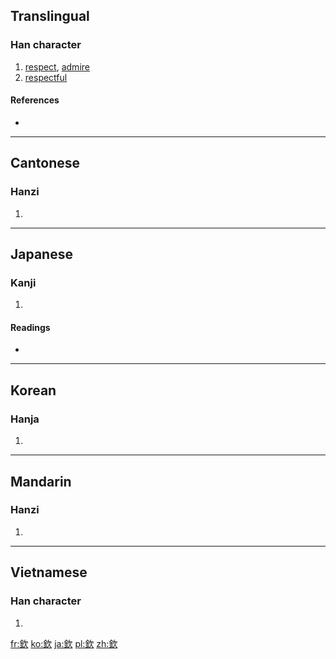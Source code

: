 {{also|钦}}
==Translingual==

===Han character===
{{Han char|rn=76|rad=欠|as=08|sn=12|four=8718<sub>2</sub>|canj=金弓人 (CNO)|ids=⿰[[金]][[欠]]}}

# [[respect]], [[admire]]
# [[respectful]]

====References====
* {{Han ref|kx=0568.210|dkj=16104|dj=0957.070|hdz=32143.010|uh=6B3D|ud=27453|bh=B4DC|bd=46300}}

----

==Cantonese==

===Hanzi===
{{yue-hanzi|jyut=[[jam1]]|y=yam1|sim=钦}}

# {{defn|lang=yue|sort=欠08}}

----

==Japanese==

===Kanji===
{{ja-kanji|grade=|rs=欠08}}

# {{defn|lang=ja|sort=欠08}}

====Readings====
* {{ja-readings|on=[[きん]] (kin), [[こん]] (kon)|kun=[[つつしむ]] (tsutsushimu)}}

----

==Korean==

===Hanja===
{{ko-hanja|hangeul=흠|eumhun=|rv=heum|mr=hŭm|y=hum}}

# {{defn|lang=ko|sort=欠08}}

----

==Mandarin==

===Hanzi===
{{cmn-hanzi|sim=钦|pin=[[qīn]] ([[qin1]])|wg=ch'in<sup>1</sup>}}

# {{defn|lang=cmn|sort=欠08}}

----

==Vietnamese==

===Han character===
{{vi-hantu|[[khâm]], [[khom]]|rs=欠08}}

# {{defn|lang=vi|sort=欠08}}

[[fr:欽]]
[[ko:欽]]
[[ja:欽]]
[[pl:欽]]
[[zh:欽]]